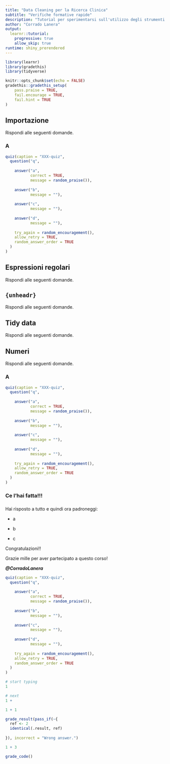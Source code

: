 ```yaml
---
title: "Data Cleaning per la Ricerca Clinica"
subtitle: "Verifiche formative rapide"
description: "Tutorial per sperimentarsi sull'utilizzo degli strumenti descritti durante il corso _**Data cleaning per la ricerca clinica**_ per una corretta e completa importazione di basi di dati in R da fonti esterne (principalmente file `.csv` o fogli Excel)."
author: "Corrado Lanera"
output:
  learnr::tutorial:
    progressive: true
    allow_skip: true
runtime: shiny_prerendered
---
```


```r
library(learnr)
library(gradethis)
library(tidyverse)

knitr::opts_chunk$set(echo = FALSE)
gradethis::gradethis_setup(
    pass.praise = TRUE,
    fail.encourage = TRUE,
    fail.hint = TRUE
)
```



## Importazione

Rispondi alle seguenti domande.

### A

```r
quiz(caption = "XXX-quiz",
  question("q",
           
    answer("a",
           correct = TRUE,
           message = random_praise()),
    
    answer("b",
           message = ""),
    
    answer("c",
           message = ""),
    
    answer("d",
           message = ""),
    
    try_again = random_encouragement(),
    allow_retry = TRUE,
    random_answer_order = TRUE
  )
)
```




## Espressioni regolari

Rispondi alle seguenti domande.




## `{unheadr}`

Rispondi alle seguenti domande.




## Tidy data

Rispondi alle seguenti domande.




## Numeri

Rispondi alle seguenti domande.


### A

```r
quiz(caption = "XXX-quiz",
  question("q",
           
    answer("a",
           correct = TRUE,
           message = random_praise()),
    
    answer("b",
           message = ""),
    
    answer("c",
           message = ""),
    
    answer("d",
           message = ""),
    
    try_again = random_encouragement(),
    allow_retry = TRUE,
    random_answer_order = TRUE
  )
)
```




### Ce l'hai fatta!!!

###

Hai risposto a tutto e quindi ora padroneggi:

- a

- b

- c
  

Congratulazioni!!
  

Grazie mille per aver partecipato a questo corso!

___\@CorradoLanera___






```r
quiz(caption = "XXX-quiz",
  question("q",
           
    answer("a",
           correct = TRUE,
           message = random_praise()),
    
    answer("b",
           message = ""),
    
    answer("c",
           message = ""),
    
    answer("d",
           message = ""),
    
    try_again = random_encouragement(),
    allow_retry = TRUE,
    random_answer_order = TRUE
  )
)
```


<!-- * Submit `1+1` to receive a correct grade. -->
<!-- ```{r ex-template-code, include = FALSE, exercise = TRUE, eval=FALSE, exercise.lines = 3} -->

<!-- ``` -->


```r
# start typing
1
```

```r
# next
1 + 
```

```r
1 + 1
```


```r
grade_result(pass_if(~{
  ref <- 2
  identical(.result, ref)
  
}), incorrect = "Wrong answer.")
```







<!-- ```{r blank, exercise = TRUE, exercise.blanks = "___+", eval = FALSE, include = FALSE} -->
<!-- 1 + ____ -->
<!-- ``` -->



```r
1 + 3
```

```r
grade_code()
```

